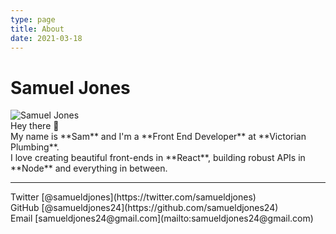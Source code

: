 ```yaml
---
type: page
title: About
date: 2021-03-18
---
```


# Samuel Jones

<div className="profile-grid-container">
  <img src="/images/profile.jpeg" alt="Samuel Jones" className="profile-image" />
  <section>
    Hey there <span role="img" aria-label="wave">👋</span> <br />My name is **Sam** and I'm a **Front End Developer** at **Victorian Plumbing**.
    <br/>I love creating beautiful front-ends in **React**, building robust APIs in **Node** and everything in between.

  </section>
</div>

---

<div>
  Twitter [@samueldjones](https://twitter.com/samueldjones)
  <br /> GitHub [@samueldjones24](https://github.com/samueldjones24)
  <br /> Email [samueldjones24@gmail.com](mailto:samueldjones24@gmail.com)
</div>
